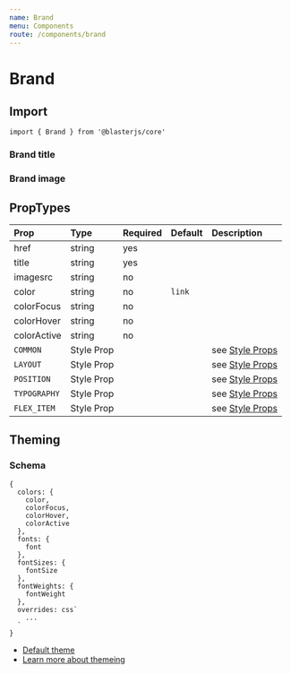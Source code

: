 ```yaml
---
name: Brand
menu: Components
route: /components/brand
---
```



# Brand

## Import
`import { Brand } from '@blasterjs/core'`

### Brand title
<Playground>
  <Brand
    color="textBase"
    title="Raster Foundry"
    href="#"
  />
</Playground>

### Brand image
<Playground>
  <Brand
    title="Raster Foundry"
    href="#"
    width="50px"
    px={1}
    py={1}
    mx={4}
    my={4}
    imagesrc="https://docs.rasterfoundry.com/assets/images/raster-foundry-logo.png"
  />
</Playground>

## PropTypes
| Prop | Type | Required | Default | Description |
|:-----|:-----|:---------|:--------|:------------|
| href |  string | yes | | |
| title |  string | yes | | |
| imagesrc |  string | no | | |
| color |  string | no | `link` | |
| colorFocus |  string | no | | |
| colorHover |  string | no | | |
| colorActive |  string | no | | |
| `COMMON` | Style Prop |  |  | see [Style Props](/style-props) |
| `LAYOUT` | Style Prop |  |  | see [Style Props](/style-props) |
| `POSITION` | Style Prop |  |  | see [Style Props](/style-props) |
| `TYPOGRAPHY` | Style Prop |  |  | see [Style Props](/style-props) |
| `FLEX_ITEM` | Style Prop |  |  | see [Style Props](/style-props) |

## Theming

### Schema
```
{
  colors: {
    color,
    colorFocus,
    colorHover,
    colorActive
  },
  fonts: {
    font
  },
  fontSizes: {
    fontSize
  },
  fontWeights: {
    fontWeight
  },
  overrides: css`
    ...
  `
}
```


- [Default theme](https://github.com/raster-foundry/blasterjs/tree/master/packages/core/theme/components/brand)
- [Learn more about themeing](/blaster-theme)
